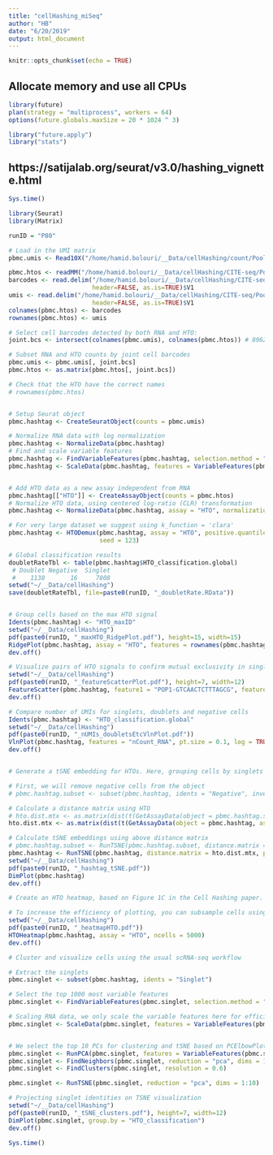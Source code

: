 ```yaml
---
title: "cellHashing_miSeq"
author: "HB"
date: "6/20/2019"
output: html_document
---
```


```r
knitr::opts_chunk$set(echo = TRUE)
```

## Allocate memory  and use all CPUs

```r
library(future)
plan(strategy = "multiprocess", workers = 64)
options(future.globals.maxSize = 20 * 1024 ^ 3)

library("future.apply")
library("stats")
```

#############################################################
## https://satijalab.org/seurat/v3.0/hashing_vignette.html ##
#############################################################

```r
Sys.time()

library(Seurat)
library(Matrix)

runID = "P80"

# Load in the UMI matrix
pbmc.umis <- Read10X("/home/hamid.bolouri/__Data/cellHashing/count/Pool-80/outs/filtered_feature_bc_matrix")

pbmc.htos <- readMM("/home/hamid.bolouri/__Data/cellHashing/CITE-seq/Pool-80-HTO/umi_count/matrix.mtx.gz")
barcodes <- read.delim("/home/hamid.bolouri/__Data/cellHashing/CITE-seq/Pool-80-HTO/umi_count/barcodes.tsv.gz",
                       header=FALSE, as.is=TRUE)$V1
umis <- read.delim("/home/hamid.bolouri/__Data/cellHashing/CITE-seq/Pool-80-HTO/umi_count/features.tsv.gz",
                       header=FALSE, as.is=TRUE)$V1
colnames(pbmc.htos) <- barcodes
rownames(pbmc.htos) <- umis

# Select cell barcodes detected by both RNA and HTO:
joint.bcs <- intersect(colnames(pbmc.umis), colnames(pbmc.htos)) # 8962

# Subset RNA and HTO counts by joint cell barcodes
pbmc.umis <- pbmc.umis[, joint.bcs]
pbmc.htos <- as.matrix(pbmc.htos[, joint.bcs])

# Check that the HTO have the correct names
# rownames(pbmc.htos)


# Setup Seurat object
pbmc.hashtag <- CreateSeuratObject(counts = pbmc.umis)

# Normalize RNA data with log normalization
pbmc.hashtag <- NormalizeData(pbmc.hashtag)
# Find and scale variable features
pbmc.hashtag <- FindVariableFeatures(pbmc.hashtag, selection.method = "mean.var.plot")
pbmc.hashtag <- ScaleData(pbmc.hashtag, features = VariableFeatures(pbmc.hashtag))


# Add HTO data as a new assay independent from RNA
pbmc.hashtag[["HTO"]] <- CreateAssayObject(counts = pbmc.htos)
# Normalize HTO data, using centered log-ratio (CLR) transformation
pbmc.hashtag <- NormalizeData(pbmc.hashtag, assay = "HTO", normalization.method = "CLR")

# For very large dataset we suggest using k_function = 'clara'
pbmc.hashtag <- HTODemux(pbmc.hashtag, assay = "HTO", positive.quantile = 0.99,
                         seed = 123)

# Global classification results
doubletRateTbl <- table(pbmc.hashtag$HTO_classification.global)
 # Doublet Negative  Singlet 
 #    1138       16     7808 
setwd("~/__Data/cellHashing")
save(doubletRateTbl, file=paste0(runID, "_doubletRate.RData"))


# Group cells based on the max HTO signal
Idents(pbmc.hashtag) <- "HTO_maxID"
setwd("~/__Data/cellHashing")
pdf(paste0(runID, "_maxHTO_RidgePlot.pdf"), height=15, width=15)
RidgePlot(pbmc.hashtag, assay = "HTO", features = rownames(pbmc.hashtag[["HTO"]])[1:6], ncol = 2)
dev.off()

# Visualize pairs of HTO signals to confirm mutual exclusivity in singlets
setwd("~/__Data/cellHashing")
pdf(paste0(runID, "_featureScatterPlot.pdf"), height=7, width=12)
FeatureScatter(pbmc.hashtag, feature1 = "POP1-GTCAACTCTTTAGCG", feature2 = "POP2-TGATGGCCTATTGGG")
dev.off()

# Compare number of UMIs for singlets, doublets and negative cells
Idents(pbmc.hashtag) <- "HTO_classification.global"
setwd("~/__Data/cellHashing")
pdf(paste0(runID, "_nUMIs_doubletsEtcVlnPlot.pdf"))
VlnPlot(pbmc.hashtag, features = "nCount_RNA", pt.size = 0.1, log = TRUE)
dev.off()


# Generate a tSNE embedding for HTOs. Here, grouping cells by singlets and doublets

# First, we will remove negative cells from the object
# pbmc.hashtag.subset <- subset(pbmc.hashtag, idents = "Negative", invert = TRUE)

# Calculate a distance matrix using HTO
# hto.dist.mtx <- as.matrix(dist(t(GetAssayData(object = pbmc.hashtag.subset, assay = "HTO"))))
hto.dist.mtx <- as.matrix(dist(t(GetAssayData(object = pbmc.hashtag, assay = "HTO"))))

# Calculate tSNE embeddings using above distance matrix
# pbmc.hashtag.subset <- RunTSNE(pbmc.hashtag.subset, distance.matrix = hto.dist.mtx, perplexity = 100)
pbmc.hashtag <- RunTSNE(pbmc.hashtag, distance.matrix = hto.dist.mtx, perplexity = 100)
setwd("~/__Data/cellHashing")
pdf(paste0(runID, "_hashtag_tSNE.pdf"))
DimPlot(pbmc.hashtag)
dev.off()

# Create an HTO heatmap, based on Figure 1C in the Cell Hashing paper.

# To increase the efficiency of plotting, you can subsample cells using the num.cells argument
setwd("~/__Data/cellHashing")
pdf(paste0(runID, "_heatmapHTO.pdf"))
HTOHeatmap(pbmc.hashtag, assay = "HTO", ncells = 5000)
dev.off()

# Cluster and visualize cells using the usual scRNA-seq workflow

# Extract the singlets
pbmc.singlet <- subset(pbmc.hashtag, idents = "Singlet")

# Select the top 1000 most variable features
pbmc.singlet <- FindVariableFeatures(pbmc.singlet, selection.method = "mean.var.plot")

# Scaling RNA data, we only scale the variable features here for efficiency
pbmc.singlet <- ScaleData(pbmc.singlet, features = VariableFeatures(pbmc.singlet))


# We select the top 10 PCs for clustering and tSNE based on PCElbowPlot
pbmc.singlet <- RunPCA(pbmc.singlet, features = VariableFeatures(pbmc.singlet))
pbmc.singlet <- FindNeighbors(pbmc.singlet, reduction = "pca", dims = 1:10)
pbmc.singlet <- FindClusters(pbmc.singlet, resolution = 0.6)

pbmc.singlet <- RunTSNE(pbmc.singlet, reduction = "pca", dims = 1:10)

# Projecting singlet identities on TSNE visualization
setwd("~/__Data/cellHashing")
pdf(paste0(runID, "_tSNE_clusters.pdf"), height=7, width=12)
DimPlot(pbmc.singlet, group.by = "HTO_classification")
dev.off()

Sys.time()

```

